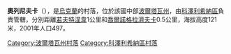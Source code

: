 <!-- 檔案不存在 [[Image:Kozelschinskyi.gif|right]] -->

{{coord|49|14|9|N|34|0|36|E|scale:30000|display=title}}

'''奧列尼夫卡'''（{{lang-uk|Оленівка}}），是[[烏克蘭|烏克蘭]]的村落，位於該國中部[[波爾塔瓦州|波爾塔瓦州]]，由[[科澤利希納區|科澤利希納區]]負責管轄，分別距離[[若夫特涅韋_(科澤利希納區)|若夫特涅韋]]1公里和[[喬爾諾格拉濟夫卡_(科澤利希納區)|喬爾諾格拉濟夫卡]]0.5公里，海拔高度121米，2001年人口497。

{{DEFAULTSORT:Оленівка}}
[[Category:波爾塔瓦州村落|Category:波爾塔瓦州村落]]
[[Category:科澤利希納區村落|Category:科澤利希納區村落]]


{{Poltava-geo-stub}}
